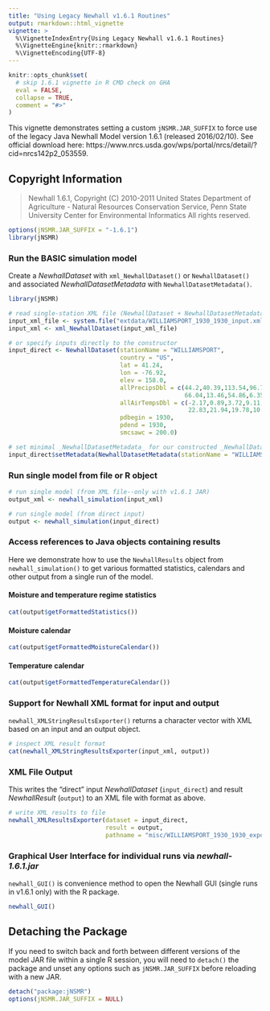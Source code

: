 ```yaml
---
title: "Using Legacy Newhall v1.6.1 Routines"
output: rmarkdown::html_vignette
vignette: >
  %\VignetteIndexEntry{Using Legacy Newhall v1.6.1 Routines}
  %\VignetteEngine{knitr::rmarkdown}
  %\VignetteEncoding{UTF-8}
---
```


```r
knitr::opts_chunk$set(
  # skip 1.6.1 vignette in R CMD check on GHA
  eval = FALSE,
  collapse = TRUE,
  comment = "#>"
)
```

This vignette demonstrates setting a custom `jNSMR.JAR_SUFFIX` to force use of the legacy Java Newhall Model version 1.6.1 (released 2016/02/10). See official download here: https://www.nrcs.usda.gov/wps/portal/nrcs/detail/?cid=nrcs142p2_053559.

## Copyright Information

 > Newhall 1.6.1, Copyright (C) 2010-2011 United States Department of Agriculture - Natural Resources Conservation Service, Penn State University Center for Environmental Informatics All rights reserved.

```r
options(jNSMR.JAR_SUFFIX = "-1.6.1")
library(jNSMR)
```

### Run the BASIC simulation model

Create a _NewhallDataset_ with `xml_NewhallDataset()` or `NewhallDataset()` and associated _NewhallDatasetMetadata_ with `NewhallDatasetMetadata()`.

```r
library(jNSMR)

# read single-station XML file (NewhallDataset + NewhallDatasetMetadata)
input_xml_file <- system.file("extdata/WILLIAMSPORT_1930_1930_input.xml", package = "jNSMR")[1]
input_xml <- xml_NewhallDataset(input_xml_file)

# or specify inputs directly to the constructor
input_direct <- NewhallDataset(stationName = "WILLIAMSPORT",
                               country = "US",
                               lat = 41.24,
                               lon = -76.92,
                               elev = 158.0,
                               allPrecipsDbl = c(44.2,40.39,113.54,96.77,95.0,98.55,
                                                 66.04,13.46,54.86,6.35,17.53,56.39),
                               allAirTempsDbl = c(-2.17,0.89,3.72,9.11,16.28,21.11,
                                                  22.83,21.94,19.78,10.5,5.33,-1.06),
                               pdbegin = 1930,
                               pdend = 1930,
                               smcsawc = 200.0)

# set minimal _NewhallDatasetMetadata_ for our constructed _NewhallDataset_
input_direct$setMetadata(NewhallDatasetMetadata(stationName = "WILLIAMSPORT"))
```

### Run single model from file or R object

```r
# run single model (from XML file--only with v1.6.1 JAR)
output_xml <- newhall_simulation(input_xml)

# run single model (from direct input)
output <- newhall_simulation(input_direct)
```

### Access references to Java objects containing results

Here we demonstrate how to use the `NewhallResults` object from `newhall_simulation()` to get various formatted statistics, calendars and other output from a single run of the model.

#### Moisture and temperature regime statistics

```r
cat(output$getFormattedStatistics())
```

#### Moisture calendar

```r
cat(output$getFormattedMoistureCalendar())
```

#### Temperature calendar

```r
cat(output$getFormattedTemperatureCalendar())
```

### Support for Newhall XML format for input and output

`newhall_XMLStringResultsExporter()` returns a character vector with XML based on an input and an output object.

```r
# inspect XML result format
cat(newhall_XMLStringResultsExporter(input_xml, output))
```

### XML File Output

This writes the "direct" input _NewhallDataset_ (`input_direct`) and result _NewhallResult_ (`output`) to an XML file with format as above. 

```r
# write XML results to file
newhall_XMLResultsExporter(dataset = input_direct,
                           result = output,
                           pathname = "misc/WILLIAMSPORT_1930_1930_export.xml")
```

### Graphical User Interface for individual runs via _newhall-1.6.1.jar_

`newhall_GUI()` is convenience method to open the Newhall GUI (single runs in v1.6.1 only) with the R package.

```r
newhall_GUI()
```

## Detaching the Package

If you need to switch back and forth between different versions of the model JAR file within a single R session, you will need to `detach()` the package and unset any options such as `jNSMR.JAR_SUFFIX` before reloading with a new JAR. 

```r
detach("package:jNSMR")
options(jNSMR.JAR_SUFFIX = NULL)
```
